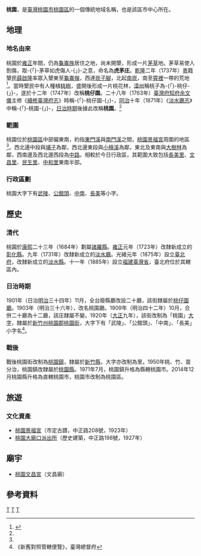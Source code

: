 {{noteTA
|1 = zh-cn:庄; zh-hk:庄; zh-tw:庄;
}}
'''桃園'''，是[[臺灣|臺灣]][[桃園市|桃園市]][[桃園區|桃園區]]的一個傳統地域名稱，也是該區市中心所在。

==地理==
===地名由來===
桃園於[[雍正|雍正]]年間，仍為[[龜崙族|龜崙族]]居住之地，尚未開墾，形成一片[[茅草|茅草]]地。茅草易使人割傷，取-{「}-茅草如虎傷人-{」}-之意，命名為'''虎茅庄'''。[[乾隆|乾隆]]二年（1737年）[[粵|粵]]籍墾民[[薛啟隆|薛啟隆]]率眾入墾東至[[龜崙嶺|龜崙嶺]]，西達[[崁子腳|崁子腳]]，北起[[南崁|南崁]]，南至[[霄裡|霄裡]]一帶的荒地<ref name="續修桃園市志·上冊">{{cite book|author=鄭政誠 |title=《續修桃園市志·上冊》|year=2014 |publisher=桃園縣桃園市公所 |isbn=9789860428810 }}</ref>{{Rp|43}}。當時墾民中有人種植[[桃樹|桃樹]]，盛開後形成一片桃花林，[[漳州|漳州]]稱桃子為-{「}-桃仔-{」}-，遂於十二年（1747年）改稱'''桃仔園'''。二十八年（1763年）[[臺灣府知府|臺灣府知府]][[余文儀|余文儀]]主修《[[續修臺灣府志|續修臺灣府志]]》時稱-{「}-桃仔園-{」}-，[[同治|同治]]十年（1871年）《[[淡水廳志|淡水廳志]]》中稱-{「}-桃園-{」}-，[[臺灣日治時期|日治時期]]後據此改稱'''桃園'''。<ref name="續修桃園市志·上冊"/>{{Rp|44}}

===範圍===
桃園位於[[桃園區|桃園區]]中部偏東南，約指[[東門溪_(桃園)|東門溪]]與[[南門溪|南門溪]]之間，[[桃園景福宮|桃園景福宮]]周圍的地區<ref name="續修桃園市志·上冊"/>{{Rp|43}}。西北邊中段與[[埔子|埔子]]為鄰，西北邊東段與[[小檜溪|小檜溪]]為鄰，東北及東南與[[大樹林|大樹林]]為鄰，西南邊及西北邊西段為[[中路_(桃園市)|中路]]。相較於今日行政區，其範圍大致包括[[長美里|長美里]]、[[文昌里|文昌里]]、[[民生里|民生里]]、[[中和里_(桃園市)|中和里]]東南半部。

===行政區劃===
桃園大字下有[[武陵_(臺灣)|武陵]]、[[公館頭|公館頭]]、[[中南_(地名)|中南]]、[[長美_(臺灣)|長美]]等小字。

==歷史==
{{Multiple image
|align= right
|direction = vertical
|width = 240
|image1 =桃園景福宮正面照.jpg
|caption1 =[[桃園景福宮|桃園景福宮]]（桃園大廟）。
|image2 =桃園大廟口派出所（2）.jpg 
|caption2 =[[桃園大廟口派出所|桃園大廟口派出所]]。
}}
===清代===
桃園於[[康熙|康熙]]二十三年（1684年）劃屬[[諸羅縣|諸羅縣]]。[[雍正|雍正]]元年（1723年）改隸新成立的[[彰化縣_(清朝)|彰化縣]]。九年（1731年）改隸新成立的[[淡水廳|淡水廳]]。光緒元年（1875年）設立[[臺北府|臺北府]]，改隸新成立的[[淡水縣|淡水縣]]。十一年（1885年）設立[[福建臺灣省|福建臺灣省]]，臺北府位於其轄區內。

===日治時期===
1901年（日治[[明治|明治]]三十四年）11月，全台廢縣廳改設二十廳，該街隸屬於[[桃仔園廳|桃仔園廳]]。1903年（明治三十六年），改名桃園廳。1909年（明治四十二年）10月，合併二十廳為十二廳，該庄隸屬不變。1920年（[[大正|大正]]九年），該街改制為「桃園」[[大字|大字]]，隸屬於[[新竹州|新竹州]][[桃園郡|桃園郡]][[桃園街|桃園街]]，大字下有「武陵」、「公館頭」、「中南」、「長美」小字名<ref>《新舊對照管轄便覽》，臺灣總督府</ref>。

===戰後===
戰後桃園街改制為[[桃園鎮|桃園鎮]]，隸屬於[[新竹縣|新竹縣]]，大字亦改制為里。1950年桃、竹、苗分治，桃園鎮改隸屬於[[桃園縣|桃園縣]]。1971年7月，桃園鎮升格為縣轄桃園市。2014年12月桃園縣升格為直轄桃園市，桃園市改制為桃園區。

==旅遊==
===文化資產===
*[[桃園景福宮|桃園景福宮]]（市定古蹟，中正路208號，1923年）
*[[桃園大廟口派出所|桃園大廟口派出所]]（歷史建築，中正路198號，1927年）

==廟宇==
*[[桃園文昌宮|桃園文昌宮]]（文昌廟）

==參考資料 ==
{{reflist|2}} 

{{桃園郡}}

[[Category:桃園區地名|T]]
[[Category:桃園街大字|T]]
[[Category:桃澗堡|T]]